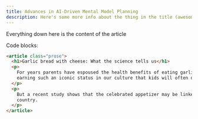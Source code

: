```yaml
---
title: Advances in AI-Driven Mental Model Planning
description: Here's some more info about the thing in the title (awesome!)
---
```


Everything down here is the content of the article

Code blocks:

```html
<article class="prose">
  <h1>Garlic bread with cheese: What the science tells us</h1>
  <p>
    For years parents have espoused the health benefits of eating garlic bread with cheese to their children, with the food
    earning such an iconic status in our culture that kids will often dress up as warm, cheesy loaf for Halloween.
  </p>
  <p>
    But a recent study shows that the celebrated appetizer may be linked to a series of rabies cases springing up around the
    country.
  </p>
</article>
```
